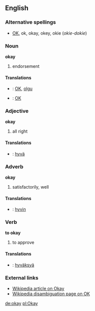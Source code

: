 ==English==

===Alternative spellings===
*[[OK]], ok, okay, okey, okie (''okie-dokie'')

===Noun===
'''okay'''
#endorsement 

====Translations====
*{{et}}: [[OK]], [[olgu]]
*{{fi}}: [[OK]]

===Adjective===
'''okay'''
#all right

====Translations====
*{{fi}}: [[hyvä]]

===Adverb===
'''okay'''
#satisfactorily, well

====Translations====
*{{fi}}: [[hyvin]]

===Verb===
'''to okay'''
#to approve

====Translations====
*{{fi}}: [[hyväksyä]]

===External links===
*[[:w:Okay|Wikipedia article on Okay]]
*[[w:OK|Wikipedia disambiguation page on OK]]

[[de:okay]]
[[pl:Okay]]